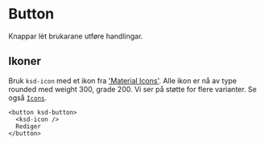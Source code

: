 

<Meta of={ButtonStories} />

# Button

Knappar lèt brukarane utføre handlingar.

<Primary />
<Controls />

## Ikoner

Bruk `ksd-icon` med et ikon fra ['Material Icons'](https://fonts.google.com/icons). Alle ikon er nå av type rounded med weight 300, grade 200. Vi ser på støtte for flere varianter.
Se også [`Icons`](/docs/komponenter-button--icons).

```tsx
<button ksd-button>
  <ksd-icon />
  Rediger
</button>
```
